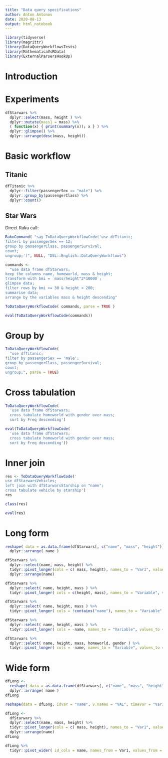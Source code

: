 ```yaml
---
title: "Data query specifications"
author: Anton Antonov
date: 2020-08-13
output: html_notebook
---
```


```r
library(tidyverse)
library(magrittr)
library(DataQueryWorkflowsTests)
library(MathematicaVsRData)
library(ExternalParsersHookUp)
```

# Introduction


# Experiments


```r
dfStarwars %>%
  dplyr::select(mass, height ) %>%
  dplyr::mutate(mass1 = mass) %>%
  ( function(x) { print(summary(x)); x } ) %>%  
  dplyr::glimpse() %>% 
  dplyr::arrange(desc(mass, height))
```
# Basic workflow

## Titanic

```r
dfTitanic %>%
  dplyr::filter(passengerSex == "male") %>%
  dplyr::group_by(passengerClass) %>%
  dplyr::count()
```

## Star Wars

Direct Raku call:

```r
RakuCommand( "say ToDataQueryWorkflowCode('use dfTitanic;
filteri by passengerSex == 12;
group by passengerClass, passengerSurvival;
count;
ungroup;')", NULL, "DSL::English::DataQueryWorkflows")
```


```r
commands <- 
  "use data frame dfStarwars;
keep the columns name, homeworld, mass & height;
transform with bmi = `mass/height^2*10000`;
glimpse data;
filter rows by bmi >= 30 & height < 200;
summarise data;
arrange by the variables mass & height descending"

ToDataQueryWorkflowCode( commands, parse = TRUE )
```

```r
eval(ToDataQueryWorkflowCode(commands))
```

# Group by

```r
ToDataQueryWorkflowCode(
  "use dfTitanic;
filter by passengerSex == 'male';
group by passengerClass, passengerSurvival;
count;
ungroup;", parse = TRUE)
```


# Cross tabulation

```r
ToDataQueryWorkflowCode(
  'use data frame dfStarwars; 
  cross tabulate homeworld with gender over mass;
  sort by Freq descending')
```

```r
eval(ToDataQueryWorkflowCode(
  'use data frame dfStarwars; 
  cross tabulate homeworld with gender over mass;
  sort by Freq descending'))
```


# Inner join

```r
res <- ToDataQueryWorkflowCode('
use dfStarwarsVehicles;
left join with dfStarwarsStarship on "name";
cross tabulate vehicle by starship')
res
```
```r
class(res)
```

```r
eval(res)
```

# Long form

```r
reshape( data = as.data.frame(dfStarwars[, c("name", "mass", "height")]), varying = c("mass", "height"), v.names = "VAL", timevar = "Var1", direction = "long") %>% 
  dplyr::arrange( name )
```

```r
dfStarwars %>%
  dplyr::select(name, mass, height) %>%
  tidyr::pivot_longer(cols = c( mass, height), names_to = "Var1", values_to = "VAL" ) %>% 
  dplyr::arrange(name)
```

```r
dfStarwars %>% 
  dplyr::select( name, height, mass ) %>% 
  tidyr::pivot_longer( cols = c(height, mass), names_to = "Variable", values_to = "Value" )
```

```r
dfStarwars %>% 
  dplyr::select( name, height, mass ) %>% 
  tidyr::pivot_longer( cols = !contains("name"), names_to = "Variable", values_to = "Value" )
```

```r
dfStarwars %>% 
  dplyr::select( name, height, mass ) %>% 
  tidyr::pivot_longer( cols = -name, names_to = "Variable", values_to = "Value" )
```

```r
dfStarwars %>% 
  dplyr::select( name, height, mass, homeworld, gender ) %>% 
  tidyr::pivot_longer( cols = -name, names_to = "Variable", values_to = "Value", values_transform = list( homeworld = as.character, gender = as.character ) )
```

# Wide form

```r
dfLong <- 
  reshape( data = as.data.frame(dfStarwars[, c("name", "mass", "height")]), varying = c("mass", "height"), v.names = "VAL", timevar = "Var1", direction = "long") %>% 
  dplyr::arrange( name )
dfLong
```

```r
reshape(data = dfLong, idvar = "name", v.names = "VAL", timevar = "Var1", direction = "wide" )
```


```r
dfLong <- 
  dfStarwars %>%
  dplyr::select(name, mass, height) %>%
  tidyr::pivot_longer(cols = c( mass, height), names_to = "Var1", values_to = "VAL" ) %>% 
  dplyr::arrange(name)
dfLong
```

```r
dfLong %>% 
  tidyr::pivot_wider( id_cols = name, names_from = Var1, values_from = VAL )
```


